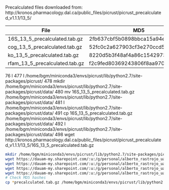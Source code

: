 
Precalculated files downloaded from:
http://kronos.pharmacology.dal.ca/public_files/picrust/picrust_precalculated_v1.1.1/13_5/

| File | MD5 |
| --- | --- |
| 16S_13_5_precalculated.tab.gz | 2fb637cbf5b0898bbca15a94e9a08f1f |
| cog_13_5_precalculated.tab.gz | 52fc0c2a627903cf3e270ccd5e5f8ed7 |
| ko_13_5_precalculated.tab.gz | 8220d5b3f48af4a86c1542973a365500 |
| rfam_13_5_precalculated.tab.gz | f2c9fed80369243806f8aa970b6e0182 |


76  l 
  477  l /home/bgm/miniconda3/envs/picrust/lib/python2.7/site-packages/picrust/
  478  mkdir /home/bgm/miniconda3/envs/picrust/lib/python2.7/site-packages/picrust/data/
  480  mv 16S_13_5_precalculated.tab.gz /home/bgm/miniconda3/envs/picrust/lib/python2.7/site-packages/picrust/data/
  481  l /home/bgm/miniconda3/envs/picrust/lib/python2.7/site-packages/picrust/data/
  491  cp 16S_13_5_precalculated.tab.gz /home/bgm/miniconda3/envs/picrust/lib/python2.7/site-packages/picrust/data/
  492  l /home/bgm/miniconda3/envs/picrust/lib/python2.7/site-packages/picrust/data/
  498  wget http://kronos.pharmacology.dal.ca/public_files/picrust/picrust_precalculated_v1.1.1/13_5/16S_13_5_precalculated.tab.gz


```bash
mkdir /home/bgm/miniconda3/envs/picrust/lib/python2.7/site-packages/picrust/data/
wget https://dauam-my.sharepoint.com/:u:/g/personal/alberto_rastrojo_uam_es/EU7uEZfP4rhAhgqcMGoBIukBM7lMgWcaXiBvxS2q8xYVQA?download=1 -O 16S_13_5_precalculated.tab.gz
wget https://dauam-my.sharepoint.com/:u:/g/personal/alberto_rastrojo_uam_es/Ec8MzLpq4KZIsgnSzxGTkecBOMJjXx5HV9oo0XKjxBHQBg?download=1 -O cog_13_5_precalculated.tab.gz
wget https://dauam-my.sharepoint.com/:u:/g/personal/alberto_rastrojo_uam_es/EcL2LXSoksdLheFIMMpxTSABDzQNZi7HYbpnVLmEG0iD7w?download=1 -O ko_13_5_precalculated.tab.gz
wget https://dauam-my.sharepoint.com/:u:/g/personal/alberto_rastrojo_uam_es/EXc8EnKzMixPhDi_29Fw_UYBMsCYpedSIDdxdHjbYA4zJA?download=1 -O rfam_13_5_precalculated.tab.gz
# Check MD5 hashes
cp *precalculated.tab.gz /home/bgm/miniconda3/envs/picrust/lib/python2.7/site-packages/picrust/data/
```
